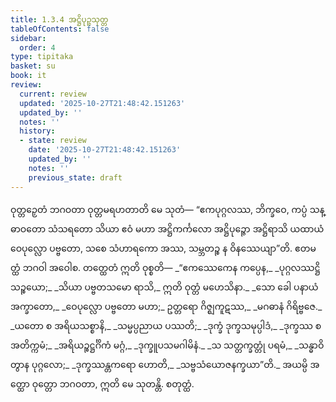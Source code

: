 ```yaml
---
title: 1.3.4 အဋ္ဌိပုဉ္ဇသုတ္တ
tableOfContents: false
sidebar:
  order: 4
type: tipitaka
basket: su
book: it
review:
  current: review
  updated: '2025-10-27T21:48:42.151263'
  updated_by: ''
  notes: ''
  history:
  - state: review
    date: '2025-10-27T21:48:42.151263'
    updated_by: ''
    notes: ''
    previous_state: draft
---
```



<ReviewStatus review={frontmatter.review} showDetails={true} />

<HypothesisAnnotation frontmatter={frontmatter} />

<DynamicBreadcrumb />

<Division number="24" book="it" e="ch" v="18" p="206">

<Paragraph number="134" book="it">
ဝုတ္တဉှေတံ ဘဂဝတာ ဝုတ္တမရဟတာတိ မေ သုတံ—
</Paragraph>

<Paragraph number="135" book="it">
“ဧကပုဂ္ဂလဿ, ဘိက္ခဝေ, ကပ္ပံ သန္ဓာဝတော သံသရတော သိယာ ဧဝံ မဟာ အဋ္ဌိကင်္ကလော အဋ္ဌိပုဉ္ဇော အဋ္ဌိရာသိ ယထာယံ ဝေပုလ္လော ပဗ္ဗတော, သစေ သံဟာရကော အဿ, သမ္ဘတဉ္စ န ဝိနဿေယျာ”တိ. ဧတမတ္ထံ ဘဂဝါ အဝေါစ. တတ္ထေတံ ဣတိ ဝုစ္စတိ—
</Paragraph>

<Paragraph number="136" type="verses" book="it">
_“ဧကဿေကေန ကပ္ပေန,_  
_ပုဂ္ဂလဿဋ္ဌိသဉ္စယော;_  
_သိယာ ပဗ္ဗတသမော ရာသိ,_  
ဣတိ ဝုတ္တံ မဟေသိနာ._  

</Paragraph>

<Paragraph number="137" type="verses" book="it">
_သော ခေါ ပနာယံ အက္ခာတော,_  
_ဝေပုလ္လော ပဗ္ဗတော မဟာ;_  
ဥတ္တရော ဂိဇ္ဈကူဋဿ,_  
_မဂဓာနံ ဂိရိဗ္ဗဇေ._  

</Paragraph>

<Paragraph number="138" type="verses" book="it">
_ယတော စ အရိယသစ္စာနိ,_  
_သမ္မပ္ပညာယ ပဿတိ;_  
_ဒုက္ခံ ဒုက္ခသမုပ္ပါဒံ,_  
_ဒုက္ခဿ စ အတိက္ကမံ;_  
_အရိယဉ္စဋ္ဌင်္ဂိကံ မဂ္ဂံ,_  
_ဒုက္ခူပသမဂါမိနံ._  

</Paragraph>

<Paragraph number="139" type="verses" book="it">
_သ သတ္တက္ခတ္တုံ ပရမံ,_  
_သန္ဓာဝိတွာန ပုဂ္ဂလော;_  
_ဒုက္ခဿန္တကရော ဟောတိ,_  
_သဗ္ဗသံယောဇနက္ခယာ”တိ._  

</Paragraph>

<Paragraph number="140" book="it">
အယမ္ပိ အတ္ထော ဝုတ္တော ဘဂဝတာ, ဣတိ မေ သုတန္တိ.

</Paragraph>
</Division>

<Paragraph number="141" type="center" book="it">
စတုတ္ထံ.
</Paragraph>
